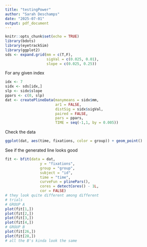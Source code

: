 ```yaml
---
title: "testingPower"
author: "Sarah Deschamps"
date: "2025-07-01"
output: pdf_document
---
```


```r
knitr::opts_chunk$set(echo = TRUE)
library(bdots)
library(eyetrackSim)
library(ggplot2)
sds <- expand.grid(mm = c(T,F),
                   sigVal = c(0.025, 0.01),
                   slope = c(0.025, 0.25))
```

For any given index
```r
idx <- 7
sidx <- sds[idx,]
slp <- sidx$slope
ppars <- c(0, slp)
dat <- createPlineData(manymeans = sidx$mm,
                       ar1 = FALSE,
                       distSig = sidx$sigVal,
                       paired = FALSE,
                       pars = ppars,
                       TIME = seq(-1,1, by = 0.005))
```

Check the data
```r
ggplot(dat, aes(time, fixations, color = group)) + geom_point()
```

See if the generated line looks good
```r
fit <- bfit(data = dat,
                y = "fixations",
                group = "group",
                subject = "id",
                time = "time",
                curveFun = plinePars(),
                cores = detectCores() - 1L,
                cor = FALSE)
# they look quite different among different
# trials
# GROUP A
plot(fit[1,])
plot(fit[2,])
plot(fit[3,])
plot(fit[4,])
# GROUP B
plot(fit[26,])
plot(fit[28,])
# all the B's kinda look the same
```

